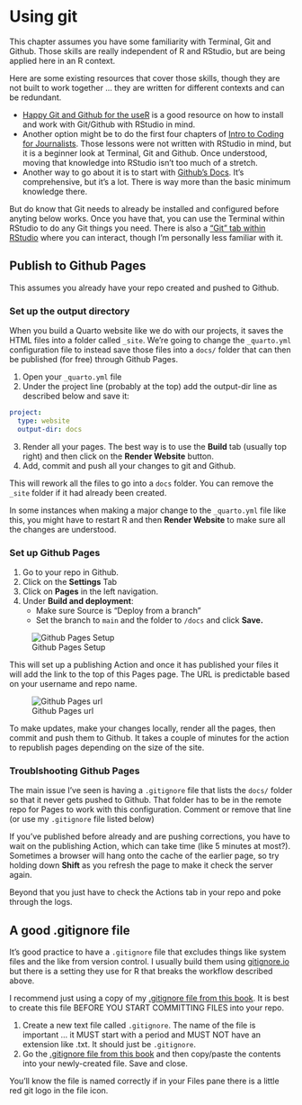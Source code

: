 # Using git

This chapter assumes you have some familiarity with Terminal, Git and Github. Those skills are really independent of R and RStudio, but are being applied here in an R context. 

Here are some existing resources that cover those skills, though they are not built to work together ... they are written for different contexts and can be redundant.

- [Happy Git and Github for the useR](https://happygitwithr.com/) is a good resource on how to install and work with Git/Github with RStudio in mind.
- Another option might be to do the first four chapters of [Intro to Coding for Journalists](https://utdata.github.io/icj-class/). Those lessons were not written with RStudio in mind, but it is a beginner look at Terminal, Git and Github. Once understood, moving that knowledge into RStudio isn't too much of a stretch. 
- Another way to go about it is to start with [Github's Docs](https://docs.github.com/en/get-started/start-your-journey/about-github-and-git). It's comprehensive, but it's a lot. There is way more than the basic minimum knowledge there.

But do know that Git needs to already be installed and configured before anyting below works. Once you have that, you can use the Terminal within RStudio to do any Git things you need. There is also a ["Git" tab within RStudio](https://docs.posit.co/ide/user/ide/guide/tools/version-control.html) where you can interact, though I'm personally less familiar with it.

## Publish to Github Pages

This assumes you already have your repo created and pushed to Github.

### Set up the output directory

When you build a Quarto website like we do with our projects, it saves the HTML files into a folder called `_site`. We're going to change the `_quarto.yml` configuration file to instead save those files into a `docs/` folder that can then be published (for free) through Github Pages.

1. Open your `_quarto.yml` file
2. Under the project line (probably at the top) add the output-dir line as described below and save it:

  ``` .yaml
  project:
    type: website
    output-dir: docs
  ```

3. Render all your pages. The best way is to use the **Build** tab (usually top right) and then click on the **Render Website** button.
4. Add, commit and push all your changes to git and Github.

This will rework all the files to go into a `docs` folder. You can remove the `_site` folder if it had already been created.

::: callout-warning
In some instances when making a major change to the `_quarto.yml` file like this, you might have to restart R and then **Render Website** to make sure all the changes are understood.
:::

### Set up Github Pages

1. Go to your repo in Github.
2. Click on the **Settings** Tab
3. Click on **Pages** in the left navigation. 
4. Under **Build and deployment**:
    - Make sure Source is "Deploy from a branch"
    - Set the branch to `main` and the folder to `/docs` and click **Save.**

![Github Pages Setup](images/git-set-pages-docs.png)

This will set up a publishing Action and once it has published your files it will add the link to the top of this Pages page. The URL is predictable based on your username and repo name.

![Github Pages url](images/git-pages-url.png)

To make updates, make your changes locally, render all the pages, then commit and push them to Github. It takes a couple of minutes for the action to republish pages depending on the size of the site.

### Troublshooting Github Pages

The main issue I've seen is having a `.gitignore` file that lists the `docs/` folder so that it never gets pushed to Github. That folder has to be in the remote repo for Pages to work with this configuration. Comment or remove that line (or use my `.gitignore` file listed below)

If you've published before already and are pushing corrections, you have to wait on the publishing Action, which can take time (like 5 minutes at most?). Sometimes a browser will hang onto the cache of the earlier page, so try holding down **Shift** as you refresh the page to make it check the server again.

Beyond that you just have to check the Actions tab in your repo and poke through the logs.

## A good .gitignore file

It's good practice to have a `.gitignore` file that excludes things like system files and the like from version control. I usually build them using [gitignore.io](https://gitignore.io) but there is a setting they use for R that breaks the workflow described above.

I recommend just using a copy of my [.gitignore file from this book](.gitignore). It is best to create this file BEFORE YOU START COMMITTING FILES into your repo.

1. Create a new text file called `.gitignore`. The name of the file is important ... it MUST start with a period and MUST NOT have an extension like .txt. It should just be `.gitignore`.
2. Go the [.gitignore file from this book](.gitignore) and then copy/paste the contents into your newly-created file. Save and close.

You'll know the file is named correctly if in your Files pane there is a little red git logo in the file icon.
